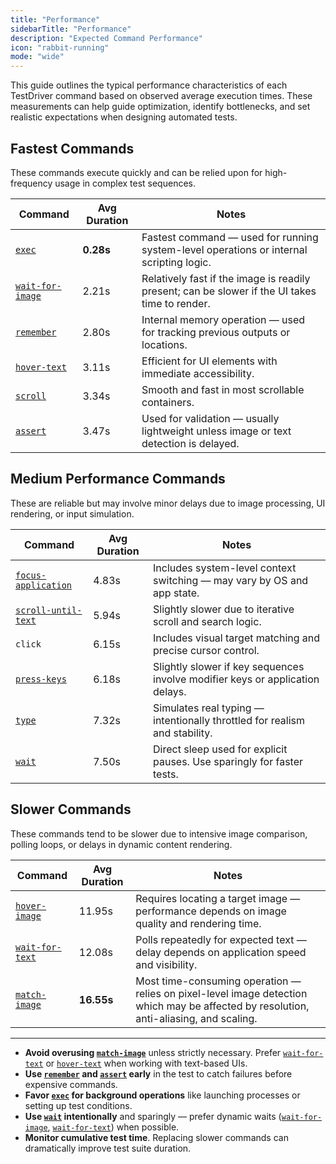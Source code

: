 ```yaml
---
title: "Performance"
sidebarTitle: "Performance"
description: "Expected Command Performance"
icon: "rabbit-running"
mode: "wide"
---
```


This guide outlines the typical performance characteristics of each TestDriver command based on observed average execution times. These measurements can help guide optimization, identify bottlenecks, and set realistic expectations when designing automated tests.

## Fastest Commands

These commands execute quickly and can be relied upon for high-frequency usage in complex test sequences.

| Command                                      | Avg Duration | Notes                                                                                          |
| -------------------------------------------- | ------------ | ---------------------------------------------------------------------------------------------- |
| [`exec`](/commands/exec)                     | **0.28s**    | Fastest command — used for running system-level operations or internal scripting logic.        |
| [`wait-for-image`](/commands/wait-for-image) | 2.21s        | Relatively fast if the image is readily present; can be slower if the UI takes time to render. |
| [`remember`](/commands/remember)             | 2.80s        | Internal memory operation — used for tracking previous outputs or locations.                   |
| [`hover-text`](/commands/hover-text)         | 3.11s        | Efficient for UI elements with immediate accessibility.                                        |
| [`scroll`](/commands/scroll)                 | 3.34s        | Smooth and fast in most scrollable containers.                                                 |
| [`assert`](/commands/assert)                 | 3.47s        | Used for validation — usually lightweight unless image or text detection is delayed.           |

## Medium Performance Commands

These are reliable but may involve minor delays due to image processing, UI rendering, or input simulation.

| Command                                            | Avg Duration | Notes                                                                         |
| -------------------------------------------------- | ------------ | ----------------------------------------------------------------------------- |
| [`focus-application`](/commands/focus-application) | 4.83s        | Includes system-level context switching — may vary by OS and app state.       |
| [`scroll-until-text`](/commands/scroll-until-text) | 5.94s        | Slightly slower due to iterative scroll and search logic.                     |
| `click`                                            | 6.15s        | Includes visual target matching and precise cursor control.                   |
| [`press-keys`](/commands/press-keys)               | 6.18s        | Slightly slower if key sequences involve modifier keys or application delays. |
| [`type`](/commands/type)                           | 7.32s        | Simulates real typing — intentionally throttled for realism and stability.    |
| [`wait`](/commands/wait)                           | 7.50s        | Direct sleep used for explicit pauses. Use sparingly for faster tests.        |

## Slower Commands

These commands tend to be slower due to intensive image comparison, polling loops, or delays in dynamic content rendering.

| Command                                    | Avg Duration | Notes                                                                                                                                  |
| ------------------------------------------ | ------------ | -------------------------------------------------------------------------------------------------------------------------------------- |
| [`hover-image`](/commands/hover-image)     | 11.95s       | Requires locating a target image — performance depends on image quality and rendering time.                                            |
| [`wait-for-text`](/commands/wait-for-text) | 12.08s       | Polls repeatedly for expected text — delay depends on application speed and visibility.                                                |
| [`match-image`](/commands/match-image)     | **16.55s**   | Most time-consuming operation — relies on pixel-level image detection which may be affected by resolution, anti-aliasing, and scaling. |

---

- **Avoid overusing [`match-image`](/commands/match-image)** unless strictly necessary. Prefer [`wait-for-text`](/commands/wait-for-text) or [`hover-text`](/commands/hover-text) when working with text-based UIs.
- **Use [`remember`](/commands/remember) and [`assert`](/commands/assert) early** in the test to catch failures before expensive commands.
- **Favor [`exec`](/commands/exec) for background operations** like launching processes or setting up test conditions.
- **Use [`wait`](/commands/wait) intentionally** and sparingly — prefer dynamic waits ([`wait-for-image`](/commands/wait-for-image), [`wait-for-text`](/commands/wait-for-text)) when possible.
- **Monitor cumulative test time**. Replacing slower commands can dramatically improve test suite duration.
